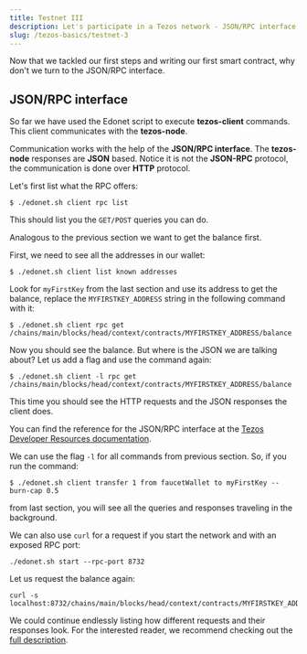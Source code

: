 ```yaml
---
title: Testnet III
description: Let's participate in a Tezos network - JSON/RPC interface
slug: /tezos-basics/testnet-3
---
```



Now that we tackled our first steps and writing our first smart contract, why don't we turn to the JSON/RPC interface.

## JSON/RPC interface

So far we have used the Edonet script to execute **tezos-client** commands. This client communicates with the **tezos-node**.

Communication works with the help of the **JSON/RPC interface**. The **tezos-node** responses are **JSON** based. Notice it is not the **JSON-RPC** protocol, the communication is done over **HTTP** protocol.

Let's first list what the RPC offers:

```
$ ./edonet.sh client rpc list
```

This should list you the `GET/POST` queries you can do. 

Analogous to the previous section we want to get the balance first.

First, we need to see all the addresses in our wallet:

```
$ ./edonet.sh client list known addresses
```

Look for `myFirstKey` from the last section and use its address to get the balance, replace the `MYFIRSTKEY_ADDRESS` string in the following command with it:

```
$ ./edonet.sh client rpc get /chains/main/blocks/head/context/contracts/MYFIRSTKEY_ADDRESS/balance
```

Now you should see the balance. But where is the JSON we are talking about? Let us add a flag and use the command again:

```
$ ./edonet.sh client -l rpc get /chains/main/blocks/head/context/contracts/MYFIRSTKEY_ADDRESS/balance
```

This time you should see the HTTP requests and the JSON responses the client does. 

<HighlightBox type="tip">

You can find the reference for the JSON/RPC interface at the [Tezos Developer Resources documentation](https://tezos.gitlab.io/mainnet/api/rpc.html).

</HighlightBox>

We can use the flag `-l` for all commands from previous section. So, if you run the command:

```
$ ./edonet.sh client transfer 1 from faucetWallet to myFirstKey --burn-cap 0.5
```

from last section, you will see all the queries and responses traveling in the background. 

We can also use `curl` for a request 
if you start the network and with an exposed RPC port:

```
./edonet.sh start --rpc-port 8732
```

Let us request the balance again:

```
curl -s localhost:8732/chains/main/blocks/head/context/contracts/MYFIRSTKEY_ADDRESS/balance
```

<HighlightBox type="tip">

We could continue endlessly listing how different requests and their responses look. For the interested reader, we recommend checking out the [full description](https://tezos.gitlab.io/007/rpc.html).

</HighlightBox>
